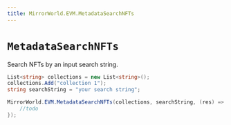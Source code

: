 ```yaml
---
title: MirrorWorld.EVM.MetadataSearchNFTs
---
```


# `MetadataSearchNFTs`

Search NFTs by an input search string.

```csharp
List<string> collections = new List<string>();
collections.Add("collection 1");
string searchString = "your search string";

MirrorWorld.EVM.MetadataSearchNFTs(collections, searchString, (res) => {
    //todo
});
```